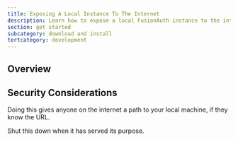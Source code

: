 ```yaml
---
title: Exposing A Local Instance To The Internet
description: Learn how to expose a local FusionAuth instance to the internet.
section: get started
subcategory: download and install
tertcategory: development
---
```


## Overview

<ExposingLocalInstance />

## Security Considerations

Doing this gives anyone on the internet a path to your local machine, if they know the URL.

Shut this down when it has served its purpose.

